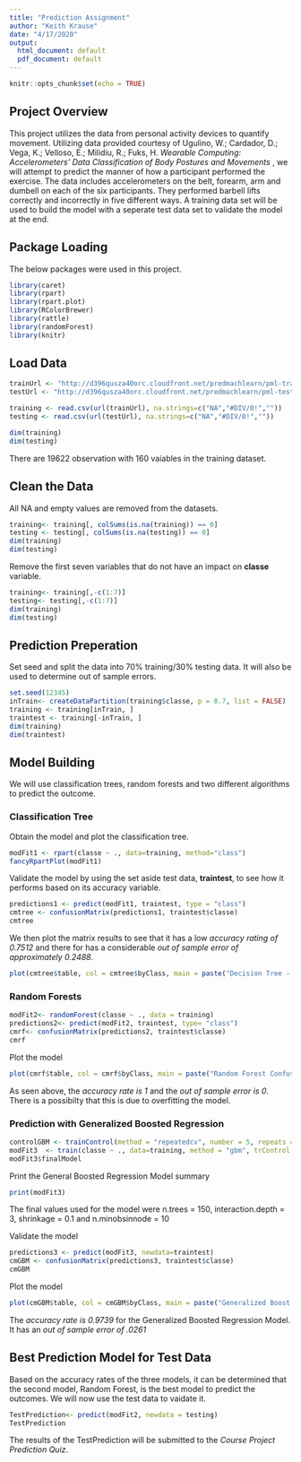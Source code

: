 ```yaml
---
title: "Prediction Assignment"
author: "Keith Krause"
date: "4/17/2020"
output:
  html_document: default
  pdf_document: default
---
```


```r
knitr::opts_chunk$set(echo = TRUE)
```

## Project Overview
This project utilizes the data from personal activity devices to quantify movement.  Utilizing data provided courtesy of Ugulino, W.; Cardador, D.; Vega, K.; Velloso, E.; Milidiu, R.; Fuks, H. *Wearable Computing: Accelerometers’ Data Classification of Body Postures and Movements *, we will attempt to predict the manner of how a participant performed the exercise.  The data includes accelerometers on the belt, forearm, arm and dumbell on each of the six participants. They performed barbell lifts correctly and incorrectly in five different ways.  A training data set will be used to build the model with a seperate test data set to validate the model at the end.   

## Package Loading
The below packages were used in this project.
```r
library(caret)
library(rpart)
library(rpart.plot)
library(RColorBrewer)
library(rattle)
library(randomForest)
library(knitr)
```

## Load Data
```r
trainUrl <- "http://d396qusza40orc.cloudfront.net/predmachlearn/pml-training.csv"
testUrl <- "http://d396qusza40orc.cloudfront.net/predmachlearn/pml-testing.csv"

training <- read.csv(url(trainUrl), na.strings=c("NA","#DIV/0!",""))
testing <- read.csv(url(testUrl), na.strings=c("NA","#DIV/0!",""))

dim(training)
dim(testing)
```
There are 19622 observation with 160 vaiables in the training dataset.  

## Clean the Data
All NA and empty values are removed from the datasets.
```r
training<- training[, colSums(is.na(training)) == 0]
testing <- testing[, colSums(is.na(testing)) == 0]
dim(training)
dim(testing)

```
Remove the first seven variables that do not have an impact on **classe** variable.
```R
training<- training[,-c(1:7)]
testing<- testing[,-c(1:7)]
dim(training)
dim(testing)
```
## Prediction Preperation
Set seed and split the data into 70% training/30% testing data.  It will also be used to determine out of sample errors. 
```R
set.seed(12345)
inTrain<- createDataPartition(training$classe, p = 0.7, list = FALSE)
training <- training[inTrain, ]
traintest <- training[-inTrain, ]
dim(training)
dim(traintest)
```

## Model Building
We will use classification trees, random forests and two different algorithms to predict the outcome. 

### Classification Tree
Obtain the model and plot the classification tree.
```R
modFit1 <- rpart(classe ~ ., data=training, method="class")
fancyRpartPlot(modFit1)
```


Validate the model by using the set aside test data, **traintest**, to see how it performs based on its accuracy variable.
```R
predictions1 <- predict(modFit1, traintest, type = "class")
cmtree <- confusionMatrix(predictions1, traintest$classe)
cmtree
```
We then plot the matrix results to see that it has a low *accuracy rating of 0.7512* and there for has a considerable *out of sample error of approximately 0.2488*.
```R
plot(cmtree$table, col = cmtree$byClass, main = paste("Decision Tree - Accuracy =", round(cmtree$overall['Accuracy'], 4)))
```

### Random Forests
```R
modFit2<- randomForest(classe ~ ., data = training)
predictions2<- predict(modFit2, traintest, type= "class")
cmrf<- confusionMatrix(predictions2, traintest$classe)
cmrf
```

Plot the model
```R
plot(cmrf$table, col = cmrf$byClass, main = paste("Random Forest Confusion Matrix: Accuracy =", round(cmrf$overall['Accuracy'], 4)))
```


As seen above, the *accuracy rate is 1* and the *out of sample error is 0*.  There is a possibilty that this is due to overfitting the model.  

### Prediction with Generalized Boosted Regression
```R
controlGBM <- trainControl(method = "repeatedcv", number = 5, repeats = 1)
modFit3  <- train(classe ~ ., data=training, method = "gbm", trControl = controlGBM, verbose = FALSE)
modFit3$finalModel
```
Print the General Boosted Regression Model summary
```R
print(modFit3)
```
The final values used for the model were n.trees = 150, interaction.depth = 3, shrinkage = 0.1 and n.minobsinnode = 10

Validate the model
```R
predictions3 <- predict(modFit3, newdata=traintest)
cmGBM <- confusionMatrix(predictions3, traintest$classe)
cmGBM
```
Plot the model
```R
plot(cmGBM$table, col = cmGBM$byClass, main = paste("Generalized Boost Regression Confusion Matrix: Accuracy =", round(cmGBM$overall['Accuracy'], 4)))
```


The *accuracy rate is 0.9739* for the Generalized Boosted Regression Model.  It has an *out of sample error of .0261*

## Best Prediction Model for Test Data
Based on the accuracy rates of the three models, it can be determined that the second model, Random Forest, is the best model to predict the outcomes.  We will now use the test data to vaidate it.
```R
TestPrediction<- predict(modFit2, newdata = testing)
TestPrediction
```
The results of the TestPrediction will be submitted to the *Course Project Prediction Quiz*. 